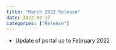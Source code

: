 ```yaml
---
title: "March 2022 Release"
date: 2022-03-17
categories: ["Release"]
---
```


<script src="/rmarkdown-libs/header-attrs/header-attrs.js"></script>


<ul>
<li>Update of portal up to February 2022</li>
</ul>
